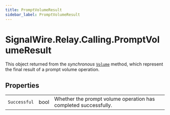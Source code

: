 ```yaml
---
title: PromptVolumeResult
sidebar_label: PromptVolumeResult
---
```


# SignalWire.Relay.Calling.PromptVolumeResult

[prompt]: ../actions/prompt#volume

This object returned from the _synchronous_ [`Volume`][prompt] method, which represent the final result of a prompt volume operation.

## Properties

|    |   |   |
| -: | - | - |
| `Successful` | bool | Whether the prompt volume operation has completed successfully. |